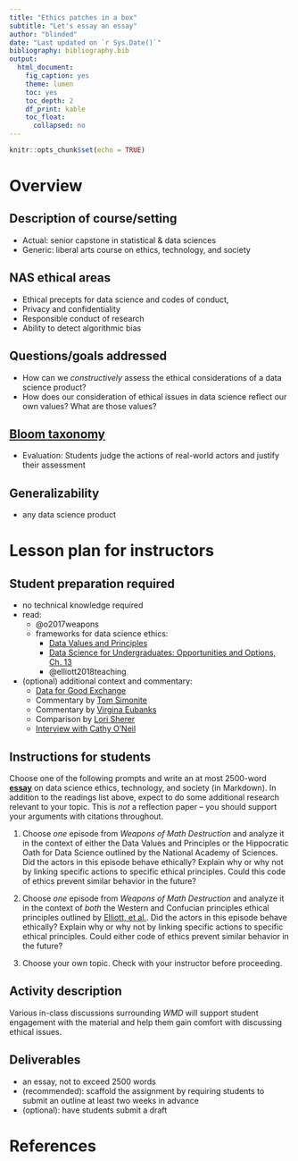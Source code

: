 ```yaml
---
title: "Ethics patches in a box"
subtitle: "Let's essay an essay"
author: "blinded"
date: "Last updated on `r Sys.Date()`"
bibliography: bibliography.bib
output:
  html_document:
    fig_caption: yes
    theme: lumen
    toc: yes
    toc_depth: 2
    df_print: kable
    toc_float:
      collapsed: no
---
```


```r
knitr::opts_chunk$set(echo = TRUE)
```

# Overview

## Description of course/setting

- Actual: senior capstone in statistical & data sciences
- Generic: liberal arts course on ethics, technology, and society

## NAS ethical areas

- Ethical precepts for data science and codes of conduct,
- Privacy and confidentiality
- Responsible conduct of research
- Ability to detect algorithmic bias

## Questions/goals addressed

- How can we *constructively* assess the ethical considerations of a data science product? 
- How does our consideration of ethical issues in data science reflect our own values? What are those values?

## [Bloom taxonomy](https://en.wikipedia.org/wiki/Bloom%27s_taxonomy#/media/File:Bloom%E2%80%99s_Taxonomy_Verbs.png)

- Evaluation: Students judge the actions of real-world actors and justify their assessment

## Generalizability

- any data science product


# Lesson plan for instructors

## Student preparation required

- no technical knowledge required
- read:
    - @o2017weapons
    - frameworks for data science ethics:
        - [Data Values and Principles](https://datapractices.org/manifesto/)
        - [Data Science for Undergraduates: Opportunities and Options, Ch. 13](https://www.nap.edu/read/25104/chapter/13)
        - @elliott2018teaching
- (optional) additional context and commentary:
    - [Data for Good Exchange](https://medium.com/@dpatil/ethics-data-science-ff21d0c29346)
    - Commentary by [Tom Simonite](https://www.wired.com/story/should-data-scientists-adhere-to-a-hippocratic-oath/)
    - Commentary by [Virgina Eubanks](https://virginia-eubanks.com/2018/02/21/a-hippocratic-oath-for-data-science/)
    - Comparison by [Lori Sherer](https://www.forbes.com/sites/baininsights/2018/06/13/data-scientists-take-a-hippocratic-oath/#468402c41bcb)
    - [Interview with Cathy O'Neil](https://www.wired.co.uk/article/data-ai-ethics-hippocratic-oath-cathy-o-neil-weapons-of-math-destruction)

## Instructions for students

Choose one of the following prompts and write an at most 2500-word [**essay**](https://en.wikipedia.org/wiki/Essay) on data science ethics, technology, and society (in Markdown). In addition to the readings list above, expect to do some additional research relevant to your topic. This is *not* a reflection paper -- you should support your arguments with citations throughout.

#. Choose *one* episode from *Weapons of Math Destruction* and analyze it in the context of either the Data Values and Principles or the Hippocratic Oath for Data Science outlined by the National Academy of Sciences. Did the actors in this episode behave ethically? Explain why or why not by linking specific actions to specific ethical principles. Could this code of ethics prevent similar behavior in the future? 

#. Choose *one* episode from *Weapons of Math Destruction* and analyze it in the context of *both* the Western and Confucian principles ethical principles outlined by [Elliott, et al.](https://www.tandfonline.com/doi/full/10.1080/00031305.2017.1307140). Did the actors in this episode behave ethically? Explain why or why not by linking specific actions to specific ethical principles. Could either code of ethics prevent similar behavior in the future? 

#. Choose your own topic. Check with your instructor before proceeding.


## Activity description

Various in-class discussions surrounding *WMD* will support student engagement with the material and help them gain comfort with discussing ethical issues. 


## Deliverables

- an essay, not to exceed 2500 words
- (recommended): scaffold the assignment by requiring students to submit an outline at least two weeks in advance
- (optional): have students submit a draft

# References